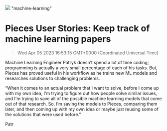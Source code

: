 ![](https://uploads-ssl.webflow.com/6143afec68f555387049efb3/62ed5e58df1bb89a8103d396_Patryk_blog.png)
"machine-learning"
# Pieces User Stories: Keep track of machine learning papers
> Wed Apr 05 2023 16:53:15 GMT+0000 (Coordinated Universal Time)
<p id="">Machine Learning Engineer Patryk doesn’t spend a lot of time coding; programming is actually a very small percentage of each of his tasks. But, Pieces has proved useful in his workflow as he trains new ML models and researches solutions to challenging problems.<p.new.line><p id="">“When it comes to an actual problem that I want to solve, before I come up with my own idea, I'm trying to figure out how people solve similar issues, and I'm trying to save all of the possible machine learning models that come out of that research. So, I’m saving the models to Pieces, comparing them later, and then coming up with my own idea or maybe just reusing some of the solutions that were used before.”<p.new.line><p id="">Patr
